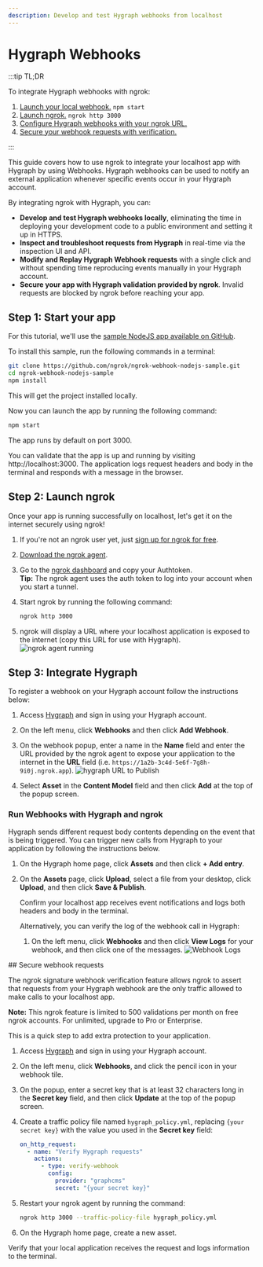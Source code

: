 ```yaml
---
description: Develop and test Hygraph webhooks from localhost
---
```



# Hygraph Webhooks

:::tip TL;DR

To integrate Hygraph webhooks with ngrok:

1. [Launch your local webhook.](#start-your-app) `npm start`
1. [Launch ngrok.](#start-ngrok) `ngrok http 3000`
1. [Configure Hygraph webhooks with your ngrok URL.](#setup-webhook)
1. [Secure your webhook requests with verification.](#security)

:::

This guide covers how to use ngrok to integrate your localhost app with Hygraph by using Webhooks.
Hygraph webhooks can be used to notify an external application whenever specific events occur in your Hygraph account.

By integrating ngrok with Hygraph, you can:

- **Develop and test Hygraph webhooks locally**, eliminating the time in deploying your development code to a public environment and setting it up in HTTPS.
- **Inspect and troubleshoot requests from Hygraph** in real-time via the inspection UI and API.
- **Modify and Replay Hygraph Webhook requests** with a single click and without spending time reproducing events manually in your Hygraph account.
- **Secure your app with Hygraph validation provided by ngrok**. Invalid requests are blocked by ngrok before reaching your app.

## **Step 1**: Start your app

For this tutorial, we'll use the [sample NodeJS app available on GitHub](https://github.com/ngrok/ngrok-webhook-nodejs-sample).

To install this sample, run the following commands in a terminal:

```bash
git clone https://github.com/ngrok/ngrok-webhook-nodejs-sample.git
cd ngrok-webhook-nodejs-sample
npm install
```

This will get the project installed locally.

Now you can launch the app by running the following command:

```bash
npm start
```

The app runs by default on port 3000.

You can validate that the app is up and running by visiting http://localhost:3000. The application logs request headers and body in the terminal and responds with a message in the browser.

## **Step 2**: Launch ngrok

Once your app is running successfully on localhost, let's get it on the internet securely using ngrok!

1. If you're not an ngrok user yet, just [sign up for ngrok for free](https://ngrok.com/signup).

1. [Download the ngrok agent](https://download.ngrok.com).

1. Go to the [ngrok dashboard](https://dashboard.ngrok.com) and copy your Authtoken. <br />
   **Tip:** The ngrok agent uses the auth token to log into your account when you start a tunnel.
1. Start ngrok by running the following command:

   ```bash
   ngrok http 3000
   ```

1. ngrok will display a URL where your localhost application is exposed to the internet (copy this URL for use with Hygraph).
   ![ngrok agent running](/img/integrations/launch_ngrok_tunnel.png)

## **Step 3**: Integrate Hygraph

To register a webhook on your Hygraph account follow the instructions below:

1. Access [Hygraph](https://app.hygraph.com/) and sign in using your Hygraph account.

1. On the left menu, click **Webhooks** and then click **Add Webhook**.

1. On the webhook popup, enter a name in the **Name** field and enter the URL provided by the ngrok agent to expose your application to the internet in the **URL** field (i.e. `https://1a2b-3c4d-5e6f-7g8h-9i0j.ngrok.app`).
   ![hygraph URL to Publish](img/ngrok_url_configuration_hygraph.png)

1. Select **Asset** in the **Content Model** field and then click **Add** at the top of the popup screen.

### Run Webhooks with Hygraph and ngrok

Hygraph sends different request body contents depending on the event that is being triggered.
You can trigger new calls from Hygraph to your application by following the instructions below.

1. On the Hygraph home page, click **Assets** and then click **+ Add entry**.

1. On the **Assets** page, click **Upload**, select a file from your desktop, click **Upload**, and then click **Save & Publish**.

   Confirm your localhost app receives event notifications and logs both headers and body in the terminal.

   Alternatively, you can verify the log of the webhook call in Hygraph:

   1. On the left menu, click **Webhooks** and then click **View Logs** for your webhook, and then click one of the messages.
      ![Webhook Logs](img/ngrok_logs_hygraph.png)

<InspectingRequests />

<ReplayingRequests />
## Secure webhook requests

The ngrok signature webhook verification feature allows ngrok to assert that requests from your Hygraph webhook are the only traffic allowed to make calls to your localhost app.

**Note:** This ngrok feature is limited to 500 validations per month on free ngrok accounts. For unlimited, upgrade to Pro or Enterprise.

This is a quick step to add extra protection to your application.

1. Access [Hygraph](https://app.hygraph.com/) and sign in using your Hygraph account.

1. On the left menu, click **Webhooks**, and click the pencil icon in your webhook tile.

1. On the popup, enter a secret key that is at least 32 characters long in the **Secret key** field, and then click **Update** at the top of the popup screen.

1. Create a traffic policy file named `hygraph_policy.yml`, replacing `{your secret key}` with the value you used in the **Secret key** field:

   ```yaml
   on_http_request:
     - name: "Verify Hygraph requests"
       actions:
         - type: verify-webhook
           config:
             provider: "graphcms"
             secret: "{your secret key}"
   ```

1. Restart your ngrok agent by running the command:

   ```bash
   ngrok http 3000 --traffic-policy-file hygraph_policy.yml
   ```

1. On the Hygraph home page, create a new asset.

Verify that your local application receives the request and logs information to the terminal.


